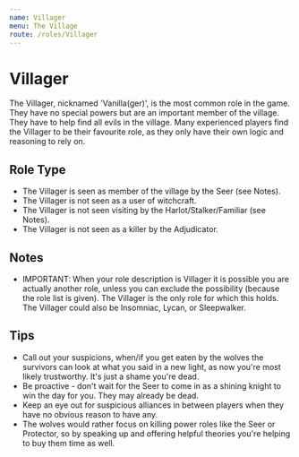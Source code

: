 ```yaml
---
name: Villager
menu: The Village
route: /roles/Villager
---
```


# Villager

The Villager, nicknamed 'Vanilla(ger)', is the most common role in the game. They have no special powers but are an important member of the village. They have to help find all evils in the village. Many experienced players find the Villager to be their favourite role, as they only have their own logic and reasoning to rely on.

## Role Type

- The Villager is seen as member of the village by the Seer (see Notes).
- The Villager is not seen as a user of witchcraft.
- The Villager is not seen visiting by the Harlot/Stalker/Familiar (see Notes).
- The Villager is not seen as a killer by the Adjudicator.

## Notes

- IMPORTANT: When your role description is Villager it is possible you are actually another role, unless you can exclude the possibility (because the role list is given). The Villager is the only role for which this holds. The Villager could also be Insomniac, Lycan, or Sleepwalker.

## Tips

- Call out your suspicions, when/if you get eaten by the wolves the survivors can look at what you said in a new light, as now you're most likely trustworthy. It's just a shame you're dead.
- Be proactive - don't wait for the Seer to come in as a shining knight to win the day for you. They may already be dead.
- Keep an eye out for suspicious alliances in between players when they have no obvious reason to have any.
- The wolves would rather focus on killing power roles like the Seer or Protector, so by speaking up and offering helpful theories you're helping to buy them time as well.

